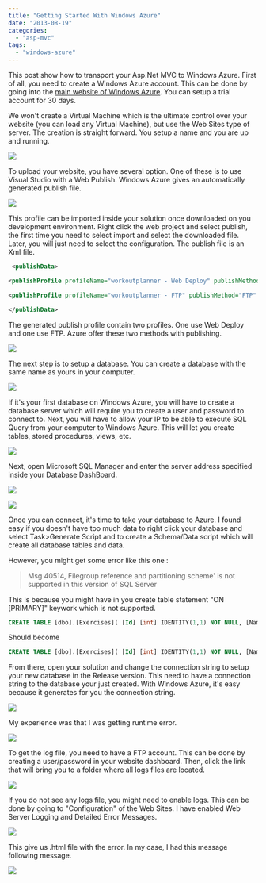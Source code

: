```yaml
---
title: "Getting Started With Windows Azure"
date: "2013-08-19"
categories: 
  - "asp-mvc"
tags: 
  - "windows-azure"
---
```


This post show how to transport your Asp.Net MVC to Windows Azure. First of all, you need to create a Windows Azure account. This can be done by going into the [main website of Windows Azure](http://www.windowsazure.com). You can setup a trial account for 30 days.

We won't create a Virtual Machine which is the ultimate control over your website (you can load any Virtual Machine), but use the Web Sites type of server. The creation is straight forward. You setup a name and you are up and running.

![](images/windowsAzureWebSitesPortal-400x121.png)

To upload your website, you have several option. One of these is to use Visual Studio with a Web Publish. Windows Azure gives an automatically generated publish file.

![](images/DownloadPublishProfileWindowsAzure-400x261.png)

This profile can be imported inside your solution once downloaded on you development environment. Right click the web project and select publish, the first time you need to select import and select the downloaded file. Later, you will just need to select the configuration. The publish file is an Xml file.


```xml
 <publishData>

<publishProfile profileName="workoutplanner - Web Deploy" publishMethod="MSDeploy" publishUrl="waws-prod-blu-003.publish.azurewebsites.windows.net:443" msdeploySite="workoutplanner" userName="$workoutplanner" userPWD="XXX" destinationAppUrl="http://workoutplanner.azurewebsites.net" SQLServerDBConnectionString="" mySQLDBConnectionString="" hostingProviderForumLink="" controlPanelLink="http://windows.azure.com"><databases/></publishProfile>

<publishProfile profileName="workoutplanner - FTP" publishMethod="FTP" publishUrl="ftp://waws-prod-blu-003.ftp.azurewebsites.windows.net/site/wwwroot" ftpPassiveMode="True" userName="workoutplanner\\$workoutplanner" userPWD="XXX" destinationAppUrl="http://workoutplanner.azurewebsites.net" SQLServerDBConnectionString="" mySQLDBConnectionString="" hostingProviderForumLink="" controlPanelLink="http://windows.azure.com"><databases/></publishProfile>

</publishData> 
```


The generated publish profile contain two profiles. One use Web Deploy and one use FTP. Azure offer these two methods with publishing.

![](images/DownloadPublishProfileWindowsAzure1-400x261.png)

The next step is to setup a database. You can create a database with the same name as yours in your computer.

![](images/DatabaseCreationWindowsAzure-400x322.png)

If it's your first database on Windows Azure, you will have to create a database server which will require you to create a user and password to connect to. Next, you will have to allow your IP to be able to execute SQL Query from your computer to Windows Azure. This will let you create tables, stored procedures, views, etc.

![](images/IpWindowsAzure-400x237.png)

Next, open Microsoft SQL Manager and enter the server address specified inside your Database DashBoard.

![](images/AzureDatabaseServerAddress-400x118.png)

![](images/SqlServerManagerWithAzure-400x306.png)

Once you can connect, it's time to take your database to Azure. I found easy if you doesn't have too much data to right click your database and select Task>Generate Script and to create a Schema/Data script which will create all database tables and data.

However, you might get some error like this one :

> Msg 40514, Filegroup reference and partitioning scheme' is not supported in this version of SQL Server

This is because you might have in you create table statement "ON [PRIMARY]" keywork which is not supported.

```sql
CREATE TABLE [dbo].[Exercises]( [Id] [int] IDENTITY(1,1) NOT NULL, [Name_French] [nvarchar](max) NULL, [Name_English] [nvarchar](max) NULL, [Muscle_Id] [int] NULL, CONSTRAINT [PK_dbo.Exercises] PRIMARY KEY CLUSTERED ( [Id] ASC )WITH (PAD_INDEX = OFF, STATISTICS_NORECOMPUTE = OFF, IGNORE_DUP_KEY = OFF, ALLOW_ROW_LOCKS = ON, ALLOW_PAGE_LOCKS = ON) ON [PRIMARY] ) ON [PRIMARY] TEXTIMAGE_ON [PRIMARY] 
```


Should become

```sql
CREATE TABLE [dbo].[Exercises]( [Id] [int] IDENTITY(1,1) NOT NULL, [Name_French] [nvarchar](max) NULL, [Name_English] [nvarchar](max) NULL, [Muscle_Id] [int] NULL, CONSTRAINT [PK_dbo.Exercises] PRIMARY KEY CLUSTERED ( [Id] ASC ) ) 
```


From there, open your solution and change the connection string to setup your new database in the Release version. This need to have a connection string to the database your just created. With Windows Azure, it's easy because it generates for you the connection string.

![](images/ConnectionStringWindowsAzureDatabase-400x386.png)

My experience was that I was getting runtime error.

![](images/ServerErrorWindowsAzure-400x71.png)

To get the log file, you need to have a FTP account. This can be done by creating a user/password in your website dashboard. Then, click the link that will bring you to a folder where all logs files are located.

![](images/FtpDiagnosticLogsWindowsAzure-291x400.png)

If you do not see any logs file, you might need to enable logs. This can be done by going to "Configuration" of the Web Sites. I have enabled Web Server Logging and Detailed Error Messages.

![](images/SiteDiagnosticWindowsAzure-273x400.png)

This give us .html file with the error. In my case, I had this message following message.

![](images/HttpError500WindowsAzure-400x150.png)
